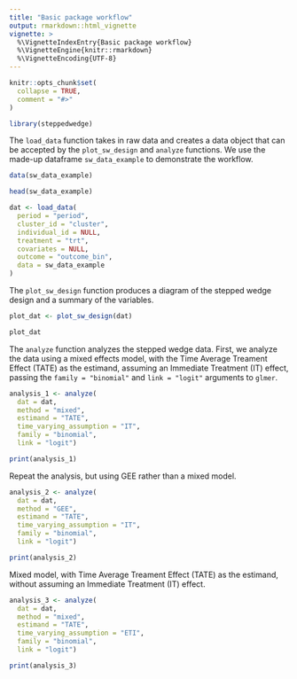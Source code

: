 ```yaml
---
title: "Basic package workflow"
output: rmarkdown::html_vignette
vignette: >
  %\VignetteIndexEntry{Basic package workflow}
  %\VignetteEngine{knitr::rmarkdown}
  %\VignetteEncoding{UTF-8}
---
```


```r
knitr::opts_chunk$set(
  collapse = TRUE,
  comment = "#>"
)
```

```r
library(steppedwedge)
```


The `load_data` function takes in raw data and creates a data object that can be accepted by the `plot_sw_design` and `analyze` functions. We use the made-up dataframe `sw_data_example` to demonstrate the workflow.

```r

data(sw_data_example)

head(sw_data_example)

dat <- load_data(
  period = "period",
  cluster_id = "cluster",
  individual_id = NULL,
  treatment = "trt",
  covariates = NULL,
  outcome = "outcome_bin",
  data = sw_data_example
)

```


The `plot_sw_design` function produces a diagram of the stepped wedge design and a summary of the variables.

```r

plot_dat <- plot_sw_design(dat)

plot_dat

```


The `analyze` function analyzes the stepped wedge data. First, we analyze the data using a mixed effects model, with the Time Average Treament Effect (TATE) as the estimand, assuming an Immediate Treatment (IT) effect, passing the `family = "binomial"` and `link = "logit"` arguments to `glmer`. 

```r

analysis_1 <- analyze(
  dat = dat,
  method = "mixed",
  estimand = "TATE", 
  time_varying_assumption = "IT",
  family = "binomial",
  link = "logit")

print(analysis_1)

```


Repeat the analysis, but using GEE rather than a mixed model.

```r

analysis_2 <- analyze(
  dat = dat,
  method = "GEE",
  estimand = "TATE", 
  time_varying_assumption = "IT",
  family = "binomial",
  link = "logit")

print(analysis_2)

```


Mixed model, with Time Average Treament Effect (TATE) as the estimand, without assuming an Immediate Treatment (IT) effect.

```r

analysis_3 <- analyze(
  dat = dat,
  method = "mixed",
  estimand = "TATE", 
  time_varying_assumption = "ETI",
  family = "binomial",
  link = "logit")

print(analysis_3)

```

